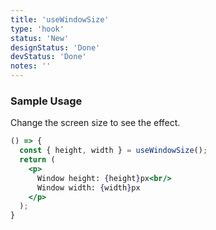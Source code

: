 ```yaml
---
title: 'useWindowSize'
type: 'hook'
status: 'New'
designStatus: 'Done'
devStatus: 'Done'
notes: ''
---
```


### Sample Usage

<p>Change the screen size to see the effect.</p>

```jsx live
() => {
  const { height, width } = useWindowSize();
  return (
    <p>
      Window height: {height}px<br/>
      Window width: {width}px
    </p>
  );
}
```
